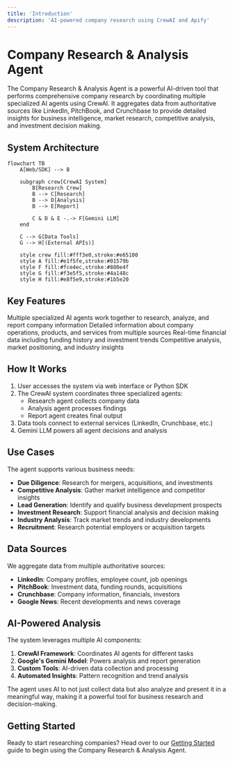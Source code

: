 ```yaml
---
title: 'Introduction'
description: 'AI-powered company research using CrewAI and Apify'
---
```


# Company Research & Analysis Agent

The Company Research & Analysis Agent is a powerful AI-driven tool that performs comprehensive company research by coordinating multiple specialized AI agents using CrewAI. It aggregates data from authoritative sources like LinkedIn, PitchBook, and Crunchbase to provide detailed insights for business intelligence, market research, competitive analysis, and investment decision making.

## System Architecture

```mermaid
flowchart TB
    A[Web/SDK] --> B
    
    subgraph crew[CrewAI System]
        B[Research Crew]
        B --> C[Research]
        B --> D[Analysis]
        B --> E[Report]
        
        C & D & E -.-> F[Gemini LLM]
    end
    
    C --> G[Data Tools]
    G --> H[(External APIs)]
    
    style crew fill:#fff3e0,stroke:#e65100
    style A fill:#e1f5fe,stroke:#01579b
    style F fill:#fce4ec,stroke:#880e4f
    style G fill:#f3e5f5,stroke:#4a148c
    style H fill:#e8f5e9,stroke:#1b5e20
```

## Key Features

<CardGroup cols={2}>
  <Card title="AI Agent Collaboration" icon="robot">
    Multiple specialized AI agents work together to research, analyze, and report company information
  </Card>
  <Card title="Comprehensive Profiles" icon="building">
    Detailed information about company operations, products, and services from multiple sources
  </Card>
  <Card title="Financial Analysis" icon="chart-line">
    Real-time financial data including funding history and investment trends
  </Card>
  <Card title="Market Intelligence" icon="globe">
    Competitive analysis, market positioning, and industry insights
  </Card>
</CardGroup>

## How It Works

1. User accesses the system via web interface or Python SDK
2. The CrewAI system coordinates three specialized agents:
   - Research agent collects company data
   - Analysis agent processes findings
   - Report agent creates final output
3. Data tools connect to external services (LinkedIn, Crunchbase, etc.)
4. Gemini LLM powers all agent decisions and analysis

## Use Cases

The agent supports various business needs:

- **Due Diligence**: Research for mergers, acquisitions, and investments
- **Competitive Analysis**: Gather market intelligence and competitor insights
- **Lead Generation**: Identify and qualify business development prospects
- **Investment Research**: Support financial analysis and decision making
- **Industry Analysis**: Track market trends and industry developments
- **Recruitment**: Research potential employers or acquisition targets

## Data Sources

We aggregate data from multiple authoritative sources:

- **LinkedIn**: Company profiles, employee count, job openings
- **PitchBook**: Investment data, funding rounds, acquisitions
- **Crunchbase**: Company information, financials, investors
- **Google News**: Recent developments and news coverage

## AI-Powered Analysis

The system leverages multiple AI components:

1. **CrewAI Framework**: Coordinates AI agents for different tasks
2. **Google's Gemini Model**: Powers analysis and report generation
3. **Custom Tools**: AI-driven data collection and processing
4. **Automated Insights**: Pattern recognition and trend analysis

<Note>
The agent uses AI to not just collect data but also analyze and present it in a meaningful way, making it a powerful tool for business research and decision-making.
</Note>

## Getting Started

Ready to start researching companies? Head over to our [Getting Started](/getting-started) guide to begin using the Company Research & Analysis Agent.
